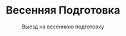 ---
title: Весенняя Подготовка
subtitle: Выезд на весеннюю подготовку
period: '22.02.2024'
cover:
  src: '/images/projects/departureForPreparation/hero.jpg'
  alt: 'Подготовка'
role: 'Подготовка'
space: 'Команда'
tags: ['Лидер', 'Велоспорт', 'ВелоЛидер', 'Спорт', 'Победа будет за нами']
stack: ['Ответственность', 'Сила воли', 'Лидерство', 'Тактика', 'Смелость']
externals:
  Website: 'https://vk.com/teamvelolider'
background: '21 февраля спортивная сборная команда Воронежской области отправилась на весеннюю подготовку в город Адлер.'
backgroundSecond: 'Наш дружный и веселый коллектив настроен на тяжелую и усердную работу. Ребятам предстоит подготовка к Первенству России и всероссийским соревнованиям которые будут проходить в г. Майкоп и г. Анапа. Пожелаем им удачи! 🍀😁'
carousel:
  - src: '/images/projects/departureForPreparation/2.jpg'
    alt: 'Спортсмены ВелоЛидер'
  - src: '/images/projects/departureForPreparation/3.jpg'
    alt: 'Спортсмены ВелоЛидер'
  - src: '/images/projects/departureForPreparation/4.jpg'
    alt: 'Спортсмены ВелоЛидер'
  - src: '/images/projects/departureForPreparation/5.jpg'
    alt: 'Спортсмены ВелоЛидер'
  - src: '/images/projects/departureForPreparation/6.jpg'
    alt: 'Спортсмены ВелоЛидер'
  - src: '/images/projects/departureForPreparation/7.jpg'
    alt: 'Спортсмены ВелоЛидер'
---